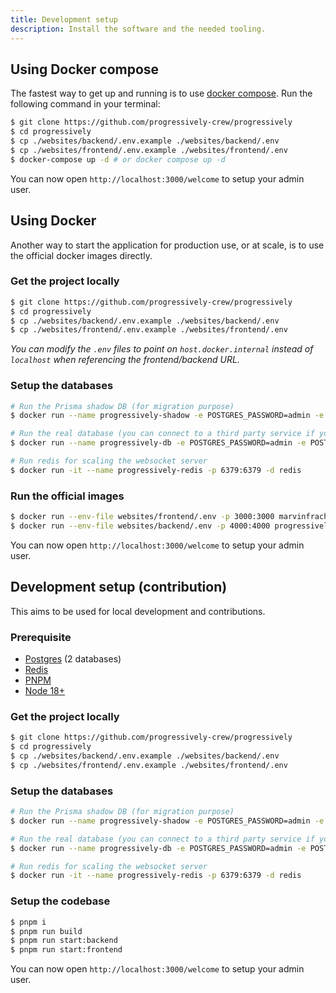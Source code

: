 ```yaml
---
title: Development setup
description: Install the software and the needed tooling.
---
```



## Using Docker compose

The fastest way to get up and running is to use [docker compose](https://docs.docker.com/compose/). Run the following command in your terminal:

```sh
$ git clone https://github.com/progressively-crew/progressively
$ cd progressively
$ cp ./websites/backend/.env.example ./websites/backend/.env
$ cp ./websites/frontend/.env.example ./websites/frontend/.env
$ docker-compose up -d # or docker compose up -d
```

You can now open `http://localhost:3000/welcome` to setup your admin user.

## Using Docker

Another way to start the application for production use, or at scale, is to use the official docker images directly.

### Get the project locally

```sh
$ git clone https://github.com/progressively-crew/progressively
$ cd progressively
$ cp ./websites/backend/.env.example ./websites/backend/.env
$ cp ./websites/frontend/.env.example ./websites/frontend/.env
```

_You can modify the `.env` files to point on `host.docker.internal` instead of `localhost` when referencing the frontend/backend URL._

### Setup the databases

```sh
# Run the Prisma shadow DB (for migration purpose)
$ docker run --name progressively-shadow -e POSTGRES_PASSWORD=admin -e POSTGRES_USER=admin -e POSTGRES_DB=progressively -p 5433:5432 -d postgres

# Run the real database (you can connect to a third party service if you prefer)
$ docker run --name progressively-db -e POSTGRES_PASSWORD=admin -e POSTGRES_USER=admin -e POSTGRES_DB=progressively -p 5432:5432 -d postgres

# Run redis for scaling the websocket server
$ docker run -it --name progressively-redis -p 6379:6379 -d redis
```

### Run the official images

```sh
$ docker run --env-file websites/frontend/.env -p 3000:3000 marvinfrachet/progressively-frontend
$ docker run --env-file websites/backend/.env -p 4000:4000 progressively-backend
```

You can now open `http://localhost:3000/welcome` to setup your admin user.


## Development setup (contribution)

This aims to be used for local development and contributions.

### Prerequisite

- [Postgres](https://www.postgresql.org/) (2 databases)
- [Redis](https://redis.io/)
- [PNPM](https://pnpm.io/)
- [Node 18+](https://nodejs.org/en)

### Get the project locally

```sh
$ git clone https://github.com/progressively-crew/progressively
$ cd progressively
$ cp ./websites/backend/.env.example ./websites/backend/.env
$ cp ./websites/frontend/.env.example ./websites/frontend/.env
```

### Setup the databases

```sh
# Run the Prisma shadow DB (for migration purpose)
$ docker run --name progressively-shadow -e POSTGRES_PASSWORD=admin -e POSTGRES_USER=admin -e POSTGRES_DB=progressively -p 5433:5432 -d postgres

# Run the real database (you can connect to a third party service if you prefer)
$ docker run --name progressively-db -e POSTGRES_PASSWORD=admin -e POSTGRES_USER=admin -e POSTGRES_DB=progressively -p 5432:5432 -d postgres

# Run redis for scaling the websocket server
$ docker run -it --name progressively-redis -p 6379:6379 -d redis
```

### Setup the codebase

```sh
$ pnpm i
$ pnpm run build
$ pnpm run start:backend
$ pnpm run start:frontend
```

You can now open `http://localhost:3000/welcome` to setup your admin user.